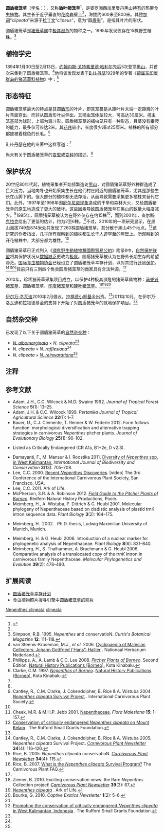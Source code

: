 {{Otheruses|other=另一种种加词意为盾形的猪笼草物种|盾叶猪笼草}}
{{noteTA
|G1=Carnivorous Plant
}}
{{Speciesbox
|image = <!-- 檔案不存在 Nepenthes clipeata.jpg ，可從英文維基百科取得 -->
|image_caption = 圆盾猪笼草的捕虫笼，人工栽培植株
|status = CR
|status_system = iucn3.1
|status_ref = <ref>{{IUCN|assessors=Clarke, C., Cantley, R., Nerz, J., Rischer, H. & Witsuba, A.|year=2000|id=39652|title=Nepenthes clipeata|version=2012.2|downloaded=18-01-2013}}</ref>
|taxon=Nepenthes clipeata
|authority = [[B·H·丹瑟|Danser]] (1928)<ref name=Danser>Danser, B.H. 1928. [http://www.omnisterra.com/botany/cp/pictures/nepenthe/dansermg/dans19.htm 43. 9. ''Nepenthes clipeata'' DANS., spec. nova. ] {{Wayback|url=http://www.omnisterra.com/botany/cp/pictures/nepenthe/dansermg/dans19.htm |date=20110709134545 }}. In: [[荷属东印度群岛的猪笼草科植物|The Nepenthaceae of the Netherlands Indies]]. ''Bulletin du Jardin Botanique de Buitenzorg'', Série III, '''9'''(3–4): 249–438.</ref>
|range_map = Nepenthes clipeata distribution.png
|range_map_caption = 圆盾猪笼草的分布地
}}

'''圆盾猪笼草'''（[[学名|学名]]：''{{lang|la|Nepenthes clipeata}}''），又称'''盾叶猪笼草'''<ref name="夏洛特2007">{{cite book | title=[[食蟲植物觀賞&栽培圖鑑|食蟲植物觀賞&栽培圖鑑]] | publisher=商周出版 | author=夏洛特 | year=2007 | location=台北 | pages=54-55 | isbn=978-986-124-850-9}}</ref>，是[[婆罗洲|婆罗洲]][[西加里曼丹|西加里曼丹]][[黑山_(婆罗洲)|黑山]][[特有种|特有的]]热带[[食虫植物|食虫植物]]。其生长于近乎垂直的[[花岗岩|花岗岩]]壁上<ref name="夏洛特2007" />，海拔约600米至800米。其[[种加词|种加词]]“''clipeata''”来源于[[拉丁文|拉丁文]]“''clipeus''”，意为“圆[[wikt:盾形|盾形]]”，是指其叶片的形状。

圆盾猪笼草是[[猪笼草属|猪笼草属]]中[[极危物种|极其濒危]]的物种之一。1995年发现仅存在15棵野生植株。<ref name=Simpson>Simpson, R.B. 1995. ''Nepenthes'' and conservatioN. ''Curtis's Botanical Magazine'' '''12''': 111-118.</ref>

== 植物学史 ==
1894年1月30日至2月13日，[[约翰内斯·戈特弗里德·哈利尔|约翰内斯·戈特弗里德·哈利尔]]先后5次登顶[[黑山_(婆罗洲)|黑山]]，并首次采集到了圆盾猪笼草。<ref>van Steenis-Kruseman, M.J., ''et al.'' 2006. [http://www.nationaalherbarium.nl/FMCollectors/H/HallierJG.htm Cyclopaedia of Malesian Collectors: Johann Gottfried ('Hans') Hallier] {{Wayback|url=http://www.nationaalherbarium.nl/FMCollectors/H/HallierJG.htm |date=20110518215012 }}. Nationaal Herbarium Nederland.</ref>他将该发现发表于[[B·H·丹瑟|B·H·丹瑟]]1928年的专著《[[荷属东印度群岛的猪笼草科植物|荷属东印度群岛的猪笼草科植物]]》中：{{refn|name=P&L2008|group="注"|《[[荷属东印度群岛的猪笼草科植物|荷属东印度群岛的猪笼草科植物]]》中[[约翰内斯·戈特弗里德·哈利尔|约翰内斯·戈特弗里德·哈利尔]]对其发现的叙述原文：<ref name=P&L2008 />{{Cquote|After once again climbing a steep slope with ''Gleichenia'' thickets, one stands suddenly beneath the high enclosing rock wall of the mountain ring. The smooth water-washed stone seamed with water channels shows no variation in structure, and it appears almost as if the whole mountain was composed of a single monstrous block of rock. On this wall has been erected the steep 45 metre high rattan ladder; it is secured only at the bottom, in the middle and in the solid earth at the top, the rest lying free against the stone... Just above the middle of the ladder a small thin patch of humus is found, just sufficient to allow one to stand and rest for a moment. Both here, and at the top of the ladder a ''Nepenthes'' plant with unusually large pitchers has established itself. In the basal part, the pitchers are expanded into a jug shape. They are thus able, on the one hand, to take up a large quantity of water, and on the other, to hinder the escape of insects which have fallen inside, by means of the relatively narrow neck.}}}}<ref name=P&L2008>Phillipps, A., A. Lamb & C.C. Lee 2008. ''[[婆罗洲的猪笼草|Pitcher Plants of Borneo]]''. Second Edition. [[自然历史出版社_(婆罗洲)|Natural History Publications (Borneo)]], Kota Kinabalu.</ref>

{{Cquote|在再次爬过一个长满芒箕的陡坡之后，一个陡峭的岩壁出现在眼前。光滑的水磨石完全看不出任何结构上的变化，反复整座山是由一块巨大的岩石构成的。岩壁的底部架设了约45米高的陡峭藤梯；但其只位于岩壁的底部，而中部和顶部都是赤裸的岩石……藤梯的中部具一小块腐殖土，仅能供一个人站立及休息片刻。也就是在这，藤梯的顶部生长着一个具有非常巨大捕虫笼的猪笼草。捕虫笼的基部膨大呈壶状。因此，其一方面可以储存大量的水，另一方面相对窄小的笼肩又可以防止落入笼内的昆虫逃出。（翻译自荷兰语<ref>{{nl icon}} Hallier, H. 1895. Rapport over de botanische tochten in Borneo's Westerafdeeling gedurende de Borneo-expeditie 1893–1894. ''Natuurkundig Tijdschrift voor Nederlandsch Indië'' '''9'''(3): 406–449.</ref>和德语<ref name=Danser /><ref name=Hallier1896>{{de icon}} Hallier, H. 1896. Die botanische Erforschung Mittelborneos. ''Naturwissenschaftliche Wochenschrift'' '''11'''(9): 75–79, 85–89, 97–101, 109–114.</ref>，见于《[[婆罗洲的猪笼草|婆罗洲的猪笼草]]》）
}}

== 形态特征 ==
圆盾猪笼草最大的特点是其圆[[wikt:盾形|盾形]]的叶片，即其笼蔓是从距叶片末端一定距离的叶片背面穿出，而非从圆盾形叶尖伸出。其捕虫笼体型较大，可高达30厘米。捕虫笼基部为球形，上部为漏斗形。圆盾猪笼草的捕虫笼只有一种形态，且茎没有攀爬的能力，最多仅可长达2米。其[[花序|花序]]较小，长度很少超过25厘米。植株的所有部分都披被着棕色的长毛。<ref name=Clarke>Clarke, C.M. 1997. ''[[婆罗洲的猪笼草属植物|Nepenthes of Borneo]]''. [[自然历史出版社_(婆罗洲)|Natural History Publications (Borneo)]], Kota Kinabalu.</ref>

[[B·H·丹瑟|B·H·丹瑟]]在他的专著中这样写道：{{refn|name=Danser|group="注"|[[B·H·丹瑟|B·H·丹瑟]]在其专著中论述圆盾猪笼草的原文：<ref name=P&L2008 />{{Cquote|''N. clipeata'' is one of the most aberrant and striking species of its genus. Especially the almost orbicular leaves, the thick, short, never curved tendrils, which are inserted far from the apex, the peculiar-shaped pitcher without wings and the strongly vaulted lid are very remarkable. A leaf form as aberrant as this, only occurs in the Philippine species ''N. truncata''. It is not known, in what manner ''N. clipeata'' grows. The following seems probable to me. The plant does not climb. The short and robust stems, petioles and tendrils prove, that the mentioned specimens are found in an open place. I can not imagine, in what manner the pitchers have been placed when the leaves were spread horizontally. Therefore I suggest, that the plant has grown against the perpendicular wall of the G. Kelam, and that the leaves stood vertically, the pitchers behind it. It is, however, improbable, that ''N. clipeata'' can grow only against perpendicular walls, but it is not clear, what may be the manner of growing in other habitats.}}}}<ref name=Danser />

{{Cquote|圆盾猪笼草是猪笼草属中最特别且最引人注目的物种之一。特别是它接近圆形的厚实叶片，从距叶片末端一段距离伸出的不卷曲的粗短笼蔓，及无笼翼的捕虫笼和拱形的笼盖，都非常的特殊。类似的特殊叶片形态，仅出现于菲律宾特有的宝特猪笼草身上。目前还不知道圆盾猪笼草是以什么方式生长的。以下是我觉得有可能的情况。圆盾猪笼草不会攀爬。短而健壮的茎、叶柄和笼蔓证明，该物种存在于开阔的地区。但我无法想象当叶片水平展开时，捕虫笼是以什么方式出现的。因此，我认为这种植物生长于黑山垂直的岩壁，且其叶片垂直，捕虫笼位于叶片的后方。但是，圆盾猪笼草应该不可能只长在岩壁上，但目前尚未清楚，或许它还生长于其他地方。
}}

尚未有关于圆盾猪笼草的[[变型|变型]]或[[变种|变种]]的描述。<ref name=Clarke />

== 保护状况 ==
20世纪80年代起，植物采集者开始频繁造访[[黑山_(婆罗洲)|黑山]]，对圆盾猪笼草野外种群造成了巨大压力。当地向导也开始采集生长在他们村庄附近的圆盾猪笼草，尤其是那些生长在山脚下的。但大部分的植株都无法存活，从而导致需要采集更多植株来替代它们。此外，1997年至1998年因[[厄尔尼诺现象|厄尔尼诺现象]]造成的干旱和森林大火，又给圆盾猪笼草的原生地造成了更大的破坏。这些因素导致圆盾猪笼草在黑山的数量大幅度减少。<ref name=NcSP>Cantley, R., C.M. Clarke, J. Cokendolpher, B. Rice & A. Wistuba 2004. [http://www.sarracenia.com/pubs/ncsp.doc ''Nepenthes clipeata'' Survival Project] {{Wayback|url=http://www.sarracenia.com/pubs/ncsp.doc |date=20110716005743 }}. International Carnivorous Plant Society.</ref>1995年，圆盾猪笼草被认为在野外仅存在约15株<ref name=Simpson />，而到2001年，[[查尔斯·克拉克_(植物学家)|查尔斯·克拉克]]给出了更低的估计，约为2至6株。<ref name=C&J>Cheek, M.R. & M.H.P. Jebb 2001. [[猪笼草科_(2001年专著)|Nepenthaceae]]. ''Flora Malesiana'' '''15''': 1–157.</ref>不过，2010年的一项研究显示，在黑山海拔749至874米处共发现了260株圆盾猪笼草，其分散于黑山45个地点。<ref name=Rufford>[http://www.ruffordsmallgrants.org/rsg/projects/irwan_lovadi Conservation of critically endangered ''Nepenthes clipeata'' on Mount Kelam] {{Wayback|url=http://www.ruffordsmallgrants.org/rsg/projects/irwan_lovadi |date=20110727224356 }}. The Rufford Small Grants Foundation.</ref>该研究的作者指出，几乎所有观察到的植株都生长于人迹罕至的崖壁上。所观察到的开花植株中，大部分都为雄性。<ref name=Rufford />

圆盾猪笼草已正式列入《[[瀕危野生動植物種國際貿易公約|瀕危野生動植物種國際貿易公約]]》附录Ⅱ中，[[自然保护联盟|自然保护联盟]]将其保护状况从[[数据缺乏|数据缺乏]]更改为[[极危|极危]]。圆盾猪笼草被认为在野外长期生存的希望渺茫。[[国际食虫植物协会|国际食虫植物协会]]已经设立了圆盾猪笼草幸存计划{{small|（The Nepenthes clipeata Survival Project）}}，以对其进行[[迁地保护|迁地保护]]。<ref>Cantley, R., C.M. Clarke, J. Cokendolpher, B. Rice & A. Wistuba 2005. ''Nepenthes clipeata'' Survival Project. ''[[食虫植物通讯|Carnivorous Plant Newsletter]]'' '''34'''(4): 116–120.</ref><ref>Rice, B. 2005. ''Nepenthes clipeata'' conservatioN. ''[[食虫植物通讯|Carnivorous Plant Newsletter]]'' '''34'''(4): 115.</ref><ref>Rice, B. 2007. [http://www.sarracenia.com/faq/faq4580.html What is the ''Nepenthes clipeata'' Survival Program?] {{Wayback|url=http://www.sarracenia.com/faq/faq4580.html |date=20110812162116 }} The Carnivorous Plant FAQ.</ref>目前只有三到四个售卖圆盾猪笼草的商家具有合法种源。<ref name=NcSP />

2010年，珍稀猪笼草采集{{small|（Rare Nepenthes Collection）}}项目成立，以保护4种极其濒危的猪笼草属物种：[[马兜铃猪笼草|马兜铃猪笼草]]{{small|（''N. aristolochioides''）}}、圆盾猪笼草、[[印度猪笼草|印度猪笼草]]{{small|（''N. khasiana''）}}和[[硬叶猪笼草|硬叶猪笼草]]{{small|（''N. rigidifolia''）}}。<ref>Ziemer, B. 2010. Exciting conservation news: the Rare ''Nepenthes'' Collection project! ''[[食虫植物通讯|Carnivorous Plant Newsletter]]'' '''39'''(3): 67.</ref><ref>[http://www.arkoflife.net/nepenthes-clipeata.html ''Nepenthes clipeata''] {{Wayback|url=http://www.arkoflife.net/nepenthes-clipeata.html |date=20161019010804 }}. Ark of Life.</ref><ref>Bourke, G. 2010. {{PDFlink|[http://captiveexotics.com.au/wp-content/uploads/2009/12/Captive-Exotics-Newsletter-Vol-1-No-2-September-2010.pdf A new conservation initiative: the Rare ''Nepenthes'' Collection project.]}} ''Captive Exotics Newsletter'' '''1'''(2): 5–6. <!--http://www.webcitation.org/6Jdo7kAzx--></ref>

[[伊尔万·洛瓦迪|伊尔万·洛瓦迪]]{{small|（Irwan Lovadi）}}2010年2月倡议，[[拉福德小额基金|拉福德小额基金]]{{small|（The Rufford Small Grants Foundation）}}出资。<ref name=Rufford />2011年10月，在伊尔万·洛瓦迪和拉福德基金的支持下开始了对圆盾猪笼草的就地保护项目。<ref>[http://www.ruffordsmallgrants.org/rsg/projects/irwan_lovadi_0 Promoting the conservation of critically endangered ''Nepenthes clipeata'' in West Kalimantan, Indonesia] {{Wayback|url=http://www.ruffordsmallgrants.org/rsg/projects/irwan_lovadi_0 |date=20120317001216 }}. The Rufford Small Grants Foundation.</ref>

== 自然杂交种 ==
已发现了以下关于圆盾猪笼草的[[自然杂交种|自然杂交种]]：

* ''[[白环猪笼草|N. albomarginata]]'' × ''N. clipeata''<ref name=Clarke />
* ''N. clipeata'' × ''[[莱佛士猪笼草|N. rafflesiana]]''<ref name=P&L2008 />
* ''N. clipeata'' × ''[[两眼猪笼草|N. reinwardtiana]]''<ref name=Clarke />

== 注释 ==
{{reflist|group="注"|2}}

== 参考文献 ==
{{reflist|2}}
{{refbegin|2}}
* Adam, J.H., C.C. Wilcock & M.D. Swaine 1992. {{PDFlink|[http://myais.fsktm.um.edu.my/8918/1/10.pdf The ecology and distribution of Bornean ''Nepenthes''.]}} ''Journal of Tropical Forest Science'' '''5'''(1): 13–25.
* Adam, J.H. & C.C. Wilcock 1999. {{PDFlink|[http://psasir.upm.edu.my/3779/1/Palynological_Study_of_Bornean_Nepenthes_%28Nepenthaceae%29.pdf Palynological study of Bornean ''Nepenthes'' (Nepenthaceae).]}} ''Pertanika Journal of Tropical Agricultural Science'' '''22'''(1): 1–7.
* Bauer, U., C.J. Clemente, T. Renner & W. Federle 2012. Form follows function: morphological diversification and alternative trapping strategies in carnivorous ''Nepenthes'' pitcher plants. ''Journal of Evolutionary Biology'' '''25'''(1): 90–102. {{DOI|10.1111/j.1420-9101.2011.02406.x}}
* {{IUCN2006|assessors=Clarke, C.M., R. Cantley, J. Nerz, H. Rischer & A. Witsuba|year=2000|id=39652|title=Nepenthes clipeata|downloaded=6 May 2006}} Listed as Critically Endangered (CR A1a, B1+2e, D v2.3).
* Damayanti, F., M. Mansur & I. Roostika 2011. [http://www.academicjournals.org/ijbc/PDF/pdf%202011/Dec/Damayanti%20et%20al.pdf Diversity of ''Nepenthes'' spp. in West Kalimantan.] {{Wayback|url=http://www.academicjournals.org/ijbc/PDF/pdf%202011/Dec/Damayanti%20et%20al.pdf |date=20201203231914 }} ''International Journal of Biodiversity and Conservation'' '''3'''(13): 705–708. <!--http://www.webcitation.org/6JAikBsKE-->
* Lee, C.C. 2000. [http://www.youtube.com/watch?v=Wn3Jr20mySk Recent ''Nepenthes'' Discoveries]{{Wayback|url=http://www.youtube.com/watch?v=Wn3Jr20mySk |date=20140605173342 }}. [video] The 3rd Conference of the International Carnivorous Plant Society, San Francisco, USA.
* Lee, C.C. 2011. {{PDFlink|[http://www.arkoflife.net/assets/files/pdfs/extracts/1076-3459-A%20Preliminary-Conservation-Assessment-of-Nepenthes-clipeata.pdf A preliminary conservation assessment of ''Nepenthes clipeata'' (Nepenthaceae).]}} Ark of Life.
* McPherson, S.R. & A. Robinson 2012. ''[[婆罗洲的猪笼草野外指南|Field Guide to the Pitcher Plants of Borneo]]''. Redfern Natural History Productions, Poole.
* Meimberg, H., A. Wistuba, P. Dittrich & G. Heubl 2001. Molecular phylogeny of Nepenthaceae based on cladistic analysis of plastid trnK intron sequence data. ''Plant Biology'' '''3'''(2): 164–175. {{DOI|10.1055/s-2001-12897}}
* {{de icon}} Meimberg, H. 2002. {{PDFlink|[http://edoc.ub.uni-muenchen.de/1078/1/Meimberg_Harald.pdf Molekular-systematische Untersuchungen an den Familien Nepenthaceae und Ancistrocladaceae sowie verwandter Taxa aus der Unterklasse Caryophyllidae s. l..]}} Ph.D. thesis, Ludwig Maximilian University of Munich, Munich.
* Meimberg, H. & G. Heubl 2006. Introduction of a nuclear marker for phylogenetic analysis of Nepenthaceae. ''Plant Biology'' '''8'''(6): 831–840. {{DOI|10.1055/s-2006-924676}}
* Meimberg, H., S. Thalhammer, A. Brachmann & G. Heubl 2006. Comparative analysis of a translocated copy of the ''trnK'' intron in carnivorous family Nepenthaceae. ''Molecular Phylogenetics and Evolution'' '''39'''(2): 478–490. {{DOI|10.1016/j.ympev.2005.11.023}}
<!--http://www.terraforums.com/forums/showthread.php/83944-N-clipeata = http://www.webcitation.org/6JmLkalsY-->
{{refend}}

== 扩展阅读 ==
{{refbegin|2}}
* [https://web.archive.org/web/20060302071406/http://www.carnivorousplants.org/conservation/Nclipeata1.php 圆盾猪笼草幸存计划]
* 食虫植物照片搜寻引擎中[http://www.cpphotofinder.com/nepenthes-clipeata-655.html 圆盾猪笼草的照片]{{Wayback|url=http://www.cpphotofinder.com/nepenthes-clipeata-655.html |date=20110519175929 }}
{{commons-inline|Nepenthes clipeata|圆盾猪笼草}}
{{wikispecies-inline|Nepenthes clipeata|圆盾猪笼草}}
{{refend}}

{{猪笼草属}}
{{Taxonbar|from=Q3016829}}

[[Category:亚洲食虫植物|Nepenthes clipeata]]
[[Category:猪笼草属|clipeata]]